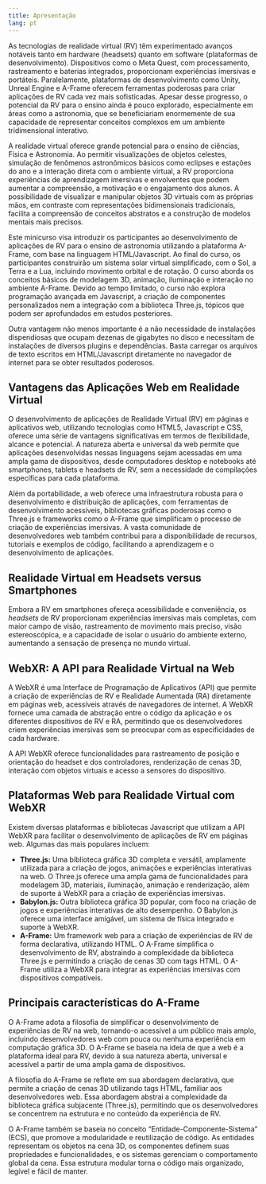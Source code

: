 ```yaml
---
title: Apresentação
lang: pt
---
```


As tecnologias de realidade virtual (RV) têm experimentado avanços notáveis tanto em hardware (headsets) quanto em software (plataformas de desenvolvimento). Dispositivos como o Meta Quest, com processamento, rastreamento e baterias integrados, proporcionam experiências imersivas e portáteis. Paralelamente, plataformas de desenvolvimento como Unity, Unreal Engine e A-Frame oferecem ferramentas poderosas para criar aplicações de RV cada vez mais sofisticadas. Apesar desse progresso, o potencial da RV para o ensino ainda é pouco explorado, especialmente em áreas como a astronomia, que se beneficiariam enormemente de sua capacidade de representar conceitos complexos em um ambiente tridimensional interativo. 

A realidade virtual oferece grande potencial para o ensino de ciências, Física e Astronomia. Ao permitir visualizações de objetos celestes, simulação de fenômenos astronômicos básicos como eclipses e estações do ano e a interação direta com o ambiente virtual, a RV proporciona experiências de aprendizagem imersivas e envolventes que podem aumentar a compreensão, a motivação e o engajamento dos alunos. A possibilidade de visualizar e manipular objetos 3D virtuais com as próprias mãos, em contraste com representações bidimensionais tradicionais, facilita a compreensão de conceitos abstratos e a construção de modelos mentais mais precisos.  

Este minicurso visa introduzir os participantes ao desenvolvimento de aplicações de RV para o ensino de astronomia utilizando a plataforma A-Frame, com base na linguagem HTML/Javascript. Ao final do curso, os participantes construirão um sistema solar virtual simplificado, com o Sol, a Terra e a Lua, incluindo movimento orbital e de rotação. O curso aborda os conceitos básicos de modelagem 3D, animação, iluminação e interação no ambiente A-Frame. Devido ao tempo limitado, o curso não explora programação avançada em Javascript, a criação de componentes personalizados nem a integração com a biblioteca Three.js, tópicos que podem ser aprofundados em estudos posteriores. 

Outra vantagem não menos importante é a não necessidade de instalações dispendiosas que ocupam dezenas de gigabytes no disco e necessitam de instalações de diversos plugins e dependências. Basta carregar os arquivos de texto escritos em HTML/Javascript diretamente no navegador de internet para se obter resultados poderosos.

## Vantagens das Aplicações Web em Realidade Virtual {.unnumbered}

O desenvolvimento de aplicações de Realidade Virtual (RV) em páginas e aplicativos web, utilizando tecnologias como HTML5, Javascript e CSS, oferece uma série de vantagens significativas em termos de flexibilidade, alcance e potencial. A natureza aberta e universal da web permite que aplicações desenvolvidas nessas linguagens sejam acessadas em uma ampla gama de dispositivos, desde computadores desktop e notebooks até smartphones, tablets e headsets de RV, sem a necessidade de compilações específicas para cada plataforma.

Além da portabilidade, a web oferece uma infraestrutura robusta para o desenvolvimento e distribuição de aplicações, com ferramentas de desenvolvimento acessíveis, bibliotecas gráficas poderosas como o Three.js e frameworks como o A-Frame que simplificam o processo de criação de experiências imersivas. A vasta comunidade de desenvolvedores web também contribui para a disponibilidade de recursos, tutoriais e exemplos de código, facilitando a aprendizagem e o desenvolvimento de aplicações.

## Realidade Virtual em Headsets versus Smartphones {.unnumbered}

Embora a RV em smartphones ofereça acessibilidade e conveniência, os *headsets* de RV proporcionam experiências imersivas mais completas, com maior campo de visão, rastreamento de movimento mais preciso, visão estereoscópica, e a capacidade de isolar o usuário do ambiente externo, aumentando a sensação de presença no mundo virtual.

## WebXR: A API para Realidade Virtual na Web {.unnumbered}

A WebXR é uma Interface de Programação de Aplicativos (API) que permite a criação de experiências de RV e Realidade Aumentada (RA) diretamente em páginas web, acessíveis através de navegadores de internet. A WebXR fornece uma camada de abstração entre o código da aplicação e os diferentes dispositivos de RV e RA, permitindo que os desenvolvedores criem experiências imersivas sem se preocupar com as especificidades de cada hardware.

A API WebXR oferece funcionalidades para rastreamento de posição e orientação do headset e dos controladores, renderização de cenas 3D, interação com objetos virtuais e acesso a sensores do dispositivo.

## Plataformas Web para Realidade Virtual com WebXR {.unnumbered}

Existem diversas plataformas e bibliotecas Javascript que utilizam a API WebXR para facilitar o desenvolvimento de aplicações de RV em páginas web. Algumas das mais populares incluem:

- **Three.js:** Uma biblioteca gráfica 3D completa e versátil, amplamente utilizada para a criação de jogos, animações e experiências interativas na web. O Three.js oferece uma ampla gama de funcionalidades para modelagem 3D, materiais, iluminação, animação e renderização, além de suporte à WebXR para a criação de experiências imersivas.
- **Babylon.js:** Outra biblioteca gráfica 3D popular, com foco na criação de jogos e experiências interativas de alto desempenho. O Babylon.js oferece uma interface amigável, um sistema de física integrado e suporte à WebXR.
- **A-Frame:** Um framework web para a criação de experiências de RV de forma declarativa, utilizando HTML. O A-Frame simplifica o desenvolvimento de RV, abstraindo a complexidade da biblioteca Three.js e permitindo a criação de cenas 3D com tags HTML. O A-Frame utiliza a WebXR para integrar as experiências imersivas com dispositivos compatíveis.


## Principais características do A-Frame {.unnumbered}

O A-Frame adota a filosofia de simplificar o desenvolvimento de experiências de RV na web, tornando-o acessível a um público mais amplo, incluindo desenvolvedores web com pouca ou nenhuma experiência em computação gráfica 3D. O A-Frame se baseia na ideia de que a web é a plataforma ideal para RV, devido à sua natureza aberta, universal e acessível a partir de uma ampla gama de dispositivos.

A filosofia do A-Frame se reflete em sua abordagem declarativa, que permite a criação de cenas 3D utilizando tags HTML, familiar aos desenvolvedores web. Essa abordagem abstrai a complexidade da biblioteca gráfica subjacente (Three.js), permitindo que os desenvolvedores se concentrem na estrutura e no conteúdo da experiência de RV.

O A-Frame também se baseia no conceito "Entidade-Componente-Sistema" (ECS), que promove a modularidade e reutilização de código. As entidades representam os objetos na cena 3D, os componentes definem suas propriedades e funcionalidades, e os sistemas gerenciam o comportamento global da cena. Essa estrutura modular torna o código mais organizado, legível e fácil de manter.



